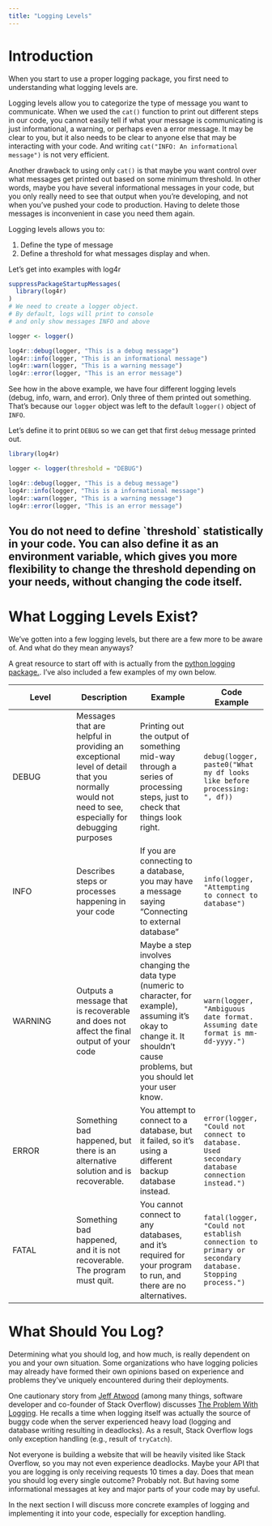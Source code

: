 ```yaml
---
title: "Logging Levels"
---
```


# Introduction

When you start to use a proper logging package, you first need to understanding what logging levels are.

Logging levels allow you to categorize the type of message you want to communicate. When we used the `cat()` function to print out different steps in our code, you cannot easily tell if what your message is communicating is just informational, a warning, or perhaps even a error message. It may be clear to you, but it also needs to be clear to anyone else that may be interacting with your code. And writing `cat("INFO: An informational message")` is not very efficient.

Another drawback to using only `cat()` is that maybe you want control over what messages get printed out based on some minimum threshold. In other words, maybe you have several informational messages in your code, but you only really need to see that output when you're developing, and not when you've pushed your code to production. Having to delete those messages is inconvenient in case you need them again.

Logging levels allows you to:

1.  Define the type of message
2.  Define a threshold for what messages display and when.

Let's get into examples with log4r

```r
suppressPackageStartupMessages(
  library(log4r)
)
# We need to create a logger object. 
# By default, logs will print to console 
# and only show messages INFO and above

logger <- logger()

log4r::debug(logger, "This is a debug message")
log4r::info(logger, "This is an informational message")
log4r::warn(logger, "This is a warning message")
log4r::error(logger, "This is an error message")

```

See how in the above example, we have four different logging levels (debug, info, warn, and error). Only three of them printed out something. That's because our `logger` object was left to the default `logger()` object of `INFO`.

Let's define it to print `DEBUG` so we can get that first `debug` message printed out.

```r
library(log4r)

logger <- logger(threshold = "DEBUG")

log4r::debug(logger, "This is a debug message")
log4r::info(logger, "This is a informational message")
log4r::warn(logger, "This is a warning message")
log4r::error(logger, "This is an error message")

```

::: callout-tip
## You do not need to define \`threshold\` statistically in your code. You can also define it as an environment variable, which gives you more flexibility to change the threshold depending on your needs, without changing the code itself.
:::

# What Logging Levels Exist?

We've gotten into a few logging levels, but there are a few more to be aware of. And what do they mean anyways?

A great resource to start off with is actually from the [python logging package.](https://docs.python.org/3/library/logging.html#logging-levels). I've also included a few examples of my own below.

| Level   | Description                                                                                                                                      | Example                                                                                                                                                                            | Code Example                                                                                          |
|------------------|------------------|------------------|------------------|
| DEBUG   | Messages that are helpful in providing an exceptional level of detail that you normally would not need to see, especially for debugging purposes | Printing out the output of something mid-way through a series of processing steps, just to check that things look right.                                                           | `debug(logger, paste0("What my df looks like before processing: ", df))`                              |
| INFO    | Describes steps or processes happening in your code                                                                                              | If you are connecting to a database, you may have a message saying "Connecting to external database"                                                                               | `info(logger, "Attempting to connect to database")`                                                   |
| WARNING | Outputs a message that is recoverable and does not affect the final output of your code                                                          | Maybe a step involves changing the data type (numeric to character, for example), assuming it's okay to change it. It shouldn't cause problems, but you should let your user know. | `warn(logger, "Ambiguous date format. Assuming date format is mm-dd-yyyy.")`                          |
| ERROR   | Something bad happened, but there is an alternative solution and is recoverable.                                                                 | You attempt to connect to a database, but it failed, so it's using a different backup database instead.                                                                            | `error(logger, "Could not connect to database. Used secondary database connection instead.")`         |
| FATAL   | Something bad happened, and it is not recoverable. The program must quit.                                                                        | You cannot connect to any databases, and it's required for your program to run, and there are no alternatives.                                                                     | `fatal(logger, "Could not establish connection to primary or secondary database. Stopping process.")` |

# What Should You Log?

Determining what you should log, and how much, is really dependent on you and your own situation. Some organizations who have logging policies may already have formed their own opinions based on experience and problems they've uniquely encountered during their deployments.

One cautionary story from [Jeff Atwood](https://en.wikipedia.org/wiki/Jeff_Atwood) (among many things, software developer and co-founder of Stack Overflow) discusses [The Problem With Logging](https://blog.codinghorror.com/the-problem-with-logging/). He recalls a time when logging itself was actually the source of buggy code when the server experienced heavy load (logging and database writing resulting in deadlocks). As a result, Stack Overflow logs only exception handling (e.g., result of `tryCatch`).

Not everyone is building a website that will be heavily visited like Stack Overflow, so you may not even experience deadlocks. Maybe your API that you are logging is only receiving requests 10 times a day. Does that mean you should log every single outcome? Probably not. But having some informational messages at key and major parts of your code may by useful.

In the next section I will discuss more concrete examples of logging and implementing it into your code, especially for exception handling.
